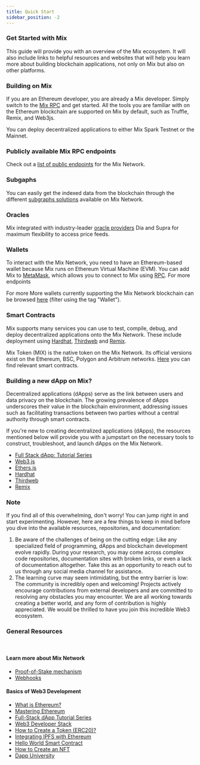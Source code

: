 ```yaml
---
title: Quick Start
sidebar_position: -2
---
```


### Get Started with Mix

This guide will provide you with an overview of the Mix ecosystem. It will also include links to helpful resources and websites that will help you learn more about building blockchain applications, not only on Mix but also on other platforms.

### Building on Mix

If you are an Ethereum developer, you are already a Mix developer. Simply switch to the [Mix RPC](https://docs.miexs.com/docs/basics/getting-started-with-fuse/network-details) and get started. All the tools you are familiar with on the Ethereum blockchain are supported on Mix by default, such as Truffle, Remix, and Web3js.

You can deploy decentralized applications to either Mix Spark Testnet or the Mainnet.

### Publicly available Mix RPC endpoints

Check out a [list of public endpoints](https://docs.miexs.com/docs/basics/getting-started-with-fuse/rpc#fuse-labs) for the Mix Network.

### Subgaphs

You can easily get the indexed data from the blockchain through the different [subgraphs solutions](https://docs.miexs.com/docs/developers/subgraphs/) available on Mix Network.




### Oracles

Mix integrated with industry-leader [oracle providers](https://docs.miexs.com/docs/developers/oracles) Dia and Supra for maximum flexibility to access price feeds.

### Wallets

To interact with the Mix Network, you need to have an Ethereum-based wallet because Mix runs on Ethereum Virtual Machine (EVM). You can add Mix to [MetaMask](https://docs.miexs.com/docs/basics/getting-started-with-fuse/wallets/add-fuse-to-metamask-and-other-wallets), which allows you to connect to Mix using [RPC](https://docs.miexs.com/docs/basics/getting-started-with-fuse/wallets/add-fuse-to-metamask-and-other-wallets). For more endpoints 

For more 
More wallets currently supporting the Mix Network blockchain can be browsed [here](https://miexs.com/ecosystem) (filter using the tag "Wallet").




### Smart Contracts

Mix supports many services you can use to test, compile, debug, and deploy decentralized applications onto the Mix Network. These include deployment using [Hardhat](https://docs.miexs.com/docs/developers/deploying-smart-contracts/using-hardhat), [Thirdweb](https://docs.miexs.com/docs/developers/deploying-smart-contracts/using-thirdweb) and [Remix](https://docs.miexs.com/docs/developers/deploying-smart-contracts/using-remix-and-metamask).

Mix Token (MIX) is the native token on the Mix Network. Its official versions exist on the Ethereum, BSC, Polygon and Arbitrum networks. [Here](https://docs.miexs.com/docs/developers/important-smart-contracts/fuse-token-on-other-chains) you can find relevant smart contracts.




### Building a new dApp on Mix?

Decentralized applications (dApps) serve as the link between users and data privacy on the blockchain. The growing prevalence of dApps underscores their value in the blockchain environment, addressing issues such as facilitating transactions between two parties without a central authority through smart contracts. 

If you're new to creating decentralized applications (dApps), the resources mentioned below will provide you with a jumpstart on the necessary tools to construct, troubleshoot, and launch dApps on the Mix Network.

* [Full Stack dApp: Tutorial Series](https://kauri.io/#collections/Full%20Stack%20dApp%20Tutorial%20Series/full-stack-dapp-tutorial-series-intro/)
* [Web3.js](https://www.dappuniversity.com/articles/web3-js-intro)
* [Ethers.js](https://docs.ethers.org/v5/)
* [Hardhat](https://docs.miexs.com/docs/developers/deploying-smart-contracts/using-hardhat)
* [Thirdweb](https://docs.miexs.com/docs/developers/deploying-smart-contracts/using-thirdweb)
* [Remix](https://docs.miexs.com/docs/developers/deploying-smart-contracts/using-remix-and-metamask)

### Note

If you find all of this overwhelming, don't worry! You can jump right in and start experimenting. However, here are a few things to keep in mind before you dive into the available resources, repositories, and documentation:

1. Be aware of the challenges of being on the cutting edge: Like any specialized field of programming, dApps and blockchain development evolve rapidly. During your research, you may come across complex code repositories, documentation sites with broken links, or even a lack of documentation altogether. Take this as an opportunity to reach out to us through any social media channel for assistance.
2. The learning curve may seem intimidating, but the entry barrier is low: The community is incredibly open and welcoming! Projects actively encourage contributions from external developers and are committed to resolving any obstacles you may encounter. We are all working towards creating a better world, and any form of contribution is highly appreciated. We would be thrilled to have you join this incredible Web3 ecosystem.


### General Resources

 

#### Learn more about Mix Network

* [Proof-of-Stake mechanism](https://news.miexs.com/what-is-proof-of-stake/)
* [Webhooks](https://docs.miexs.com/docs/notification-api/webhooks)


#### Basics of Web3 Development

* [What is Ethereum?](https://blockgeeks.com/guides/ethereum/)
* [Mastering Ethereum](https://github.com/ethereumbook/ethereumbook)
* [Full-Stack dApp Tutorial Series](https://kauri.io/#collections/Full%20Stack%20dApp%20Tutorial%20Series/full-stack-dapp-tutorial-series-intro/)
* [Web3 Developer Stack](https://www.quicknode.com/guides/web3-sdks/the-web3-developer-stack)
* [How to Create a Token (ERC20)?](https://www.quicknode.com/guides/ethereum-development/smart-contracts/how-to-create-and-deploy-an-erc20-token)
* [Integrating IPFS with Ethereum](https://www.quicknode.com/guides/ethereum-development/dapps/how-to-integrate-ipfs-with-ethereum)
* [Hello World Smart Contract](https://docs.alchemy.com/docs/hello-world-smart-contract)
* [How to Create an NFT](https://docs.alchemy.com/docs/how-to-create-an-nft)
* [Dapp University](https://www.youtube.com/channel/UCY0xL8V6NzzFcwzHCgB8orQ)
